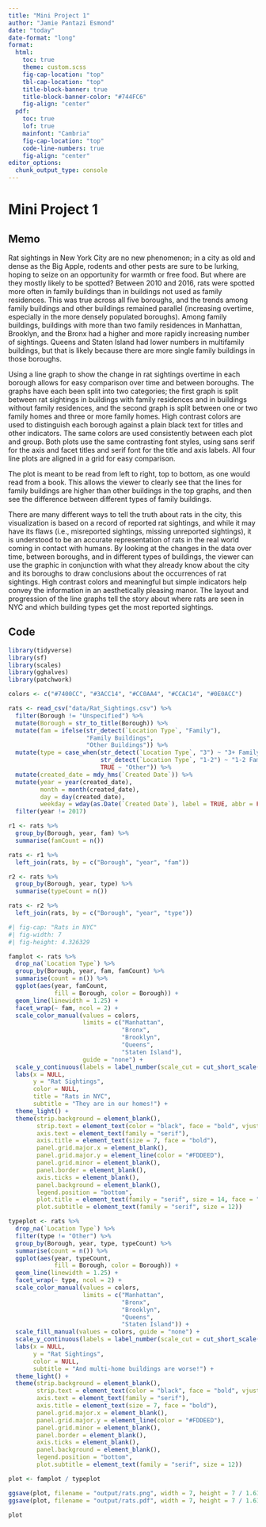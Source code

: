 ```yaml
---
title: "Mini Project 1"
author: "Jamie Pantazi Esmond"
date: "today"
date-format: "long"
format: 
  html: 
    toc: true
    theme: custom.scss
    fig-cap-location: "top"
    tbl-cap-location: "top"
    title-block-banner: true
    title-block-banner-color: "#744FC6"
    fig-align: "center"
  pdf: 
    toc: true
    lof: true
    mainfont: "Cambria"
    fig-cap-location: "top"
    code-line-numbers: true
    fig-align: "center"
editor_options: 
  chunk_output_type: console
---
```


\newpage

# Mini Project 1

## Memo

Rat sightings in New York City are no new phenomenon; in a city as old and dense as the Big Apple, rodents and other pests are sure to be lurking, hoping to seize on an opportunity for warmth or free food. But where are they mostly likely to be spotted? Between 2010 and 2016, rats were spotted more often in family buildings than in buildings not used as family residences. This was true across all five boroughs, and the trends among family buildings and other buildings remained parallel (increasing overtime, especially in the more densely populated boroughs). Among family buildings, buildings with more than two family residences in Manhattan, Brooklyn, and the Bronx had a higher and more rapidly increasing number of sightings. Queens and Staten Island had lower numbers in multifamily buildings, but that is likely because there are more single family buildings in those boroughs.

Using a line graph to show the change in rat sightings overtime in each borough allows for easy comparison over time and between boroughs. The graphs have each been split into two categories; the first graph is split between rat sightings in buildings with family residences and in buildings without family residences, and the second graph is split between one or two family homes and three or more family homes. High contrast colors are used to distinguish each borough against a plain black text for titles and other indicators. The same colors are used consistently between each plot and group. Both plots use the same contrasting font styles, using sans serif for the axis and facet titles and serif font for the title and axis labels. All four line plots are aligned in a grid for easy comparison.

The plot is meant to be read from left to right, top to bottom, as one would read from a book. This allows the viewer to clearly see that the lines for family buildings are higher than other buildings in the top graphs, and then see the difference between different types of family buildings.

There are many different ways to tell the truth about rats in the city, this visualization is based on a record of reported rat sightings, and while it may have its flaws (i.e., misreported sightings, missing unreported sightings), it is understood to be an accurate representation of rats in the real world coming in contact with humans. By looking at the changes in the data over time, between boroughs, and in different types of buildings, the viewer can use the graphic in conjunction with what they already know about the city and its boroughs to draw conclusions about the occurrences of rat sightings. High contrast colors and meaningful but simple indicators help convey the information in an aesthetically pleasing manor. The layout and progression of the line graphs tell the story about where rats are seen in NYC and which building types get the most reported sightings.

\newpage

## Code

```r

library(tidyverse)
library(sf)
library(scales)
library(gghalves) 
library(patchwork)

colors <- c("#7400CC", "#3ACC14", "#CC0AA4", "#CCAC14", "#0E0ACC")

rats <- read_csv("data/Rat_Sightings.csv") %>% 
  filter(Borough != "Unspecified") %>% 
  mutate(Borough = str_to_title(Borough)) %>% 
  mutate(fam = ifelse(str_detect(`Location Type`, "Family"), 
                      "Family Buildings", 
                      "Other Buildings")) %>% 
  mutate(type = case_when(str_detect(`Location Type`, "3") ~ "3+ Family Buildings", 
                          str_detect(`Location Type`, "1-2") ~ "1-2 Family Buildings",
                          TRUE ~ "Other")) %>% 
  mutate(created_date = mdy_hms(`Created Date`)) %>%
  mutate(year = year(created_date),
         month = month(created_date),
         day = day(created_date),
         weekday = wday(as.Date(`Created Date`), label = TRUE, abbr = FALSE)) %>% 
  filter(year != 2017)

```

```r

r1 <- rats %>% 
  group_by(Borough, year, fam) %>% 
  summarise(famCount = n())

rats <- r1 %>% 
  left_join(rats, by = c("Borough", "year", "fam"))

r2 <- rats %>% 
  group_by(Borough, year, type) %>% 
  summarise(typeCount = n())

rats <- r2 %>% 
  left_join(rats, by = c("Borough", "year", "type"))

```

```r
#| fig-cap: "Rats in NYC"
#| fig-width: 7
#| fig-height: 4.326329

famplot <- rats %>% 
  drop_na(`Location Type`) %>% 
  group_by(Borough, year, fam, famCount) %>% 
  summarise(count = n()) %>% 
  ggplot(aes(year, famCount, 
             fill = Borough, color = Borough)) +
  geom_line(linewidth = 1.25) + 
  facet_wrap(~ fam, ncol = 2) +
  scale_color_manual(values = colors,
                     limits = c("Manhattan",
                                "Bronx",
                                "Brooklyn",
                                "Queens",
                                "Staten Island"),
                     guide = "none") +
  scale_y_continuous(labels = label_number(scale_cut = cut_short_scale())) +
  labs(x = NULL,
       y = "Rat Sightings",
       color = NULL,
       title = "Rats in NYC",
       subtitle = "They are in our homes!") +
  theme_light() +
  theme(strip.background = element_blank(),
        strip.text = element_text(color = "black", face = "bold", vjust = -1.5),
        axis.text = element_text(family = "serif"),
        axis.title = element_text(size = 7, face = "bold"),
        panel.grid.major.x = element_blank(),
        panel.grid.major.y = element_line(color = "#FDDEED"),
        panel.grid.minor = element_blank(),
        panel.border = element_blank(),
        axis.ticks = element_blank(),
        panel.background = element_blank(),
        legend.position = "bottom",
        plot.title = element_text(family = "serif", size = 14, face = "bold"),
        plot.subtitle = element_text(family = "serif", size = 12))

typeplot <- rats %>% 
  drop_na(`Location Type`) %>% 
  filter(type != "Other") %>% 
  group_by(Borough, year, type, typeCount) %>% 
  summarise(count = n()) %>% 
  ggplot(aes(year, typeCount, 
             fill = Borough, color = Borough)) +
  geom_line(linewidth = 1.25) + 
  facet_wrap(~ type, ncol = 2) +
  scale_color_manual(values = colors,
                     limits = c("Manhattan",
                                "Bronx",
                                "Brooklyn",
                                "Queens",
                                "Staten Island")) +
  scale_fill_manual(values = colors, guide = "none") +
  scale_y_continuous(labels = label_number(scale_cut = cut_short_scale())) +
  labs(x = NULL,
       y = "Rat Sightings",
       color = NULL,
       subtitle = "And multi-home buildings are worse!") +
  theme_light() +
  theme(strip.background = element_blank(),
        strip.text = element_text(color = "black", face = "bold", vjust = -1.5),
        axis.text = element_text(family = "serif"),
        axis.title = element_text(size = 7, face = "bold"),
        panel.grid.major.x = element_blank(),
        panel.grid.major.y = element_line(color = "#FDDEED"),
        panel.grid.minor = element_blank(),
        panel.border = element_blank(),
        axis.ticks = element_blank(),
        panel.background = element_blank(),
        legend.position = "bottom",
        plot.subtitle = element_text(family = "serif", size = 12))

plot <- famplot / typeplot 

ggsave(plot, filename = "output/rats.png", width = 7, height = 7 / 1.618)
ggsave(plot, filename = "output/rats.pdf", width = 7, height = 7 / 1.618)

plot

```
